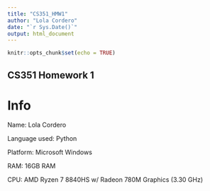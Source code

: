 ```yaml
---
title: "CS351_HMW1"
author: "Lola Cordero"
date: "`r Sys.Date()`"
output: html_document
---
```


```r
knitr::opts_chunk$set(echo = TRUE)
```

## **CS351 Homework 1**

# __Info__

Name: Lola Cordero

Language used: Python

Platform: Microsoft Windows

RAM: 16GB RAM

CPU: AMD Ryzen 7 8840HS w/ Radeon 780M Graphics (3.30 GHz)






